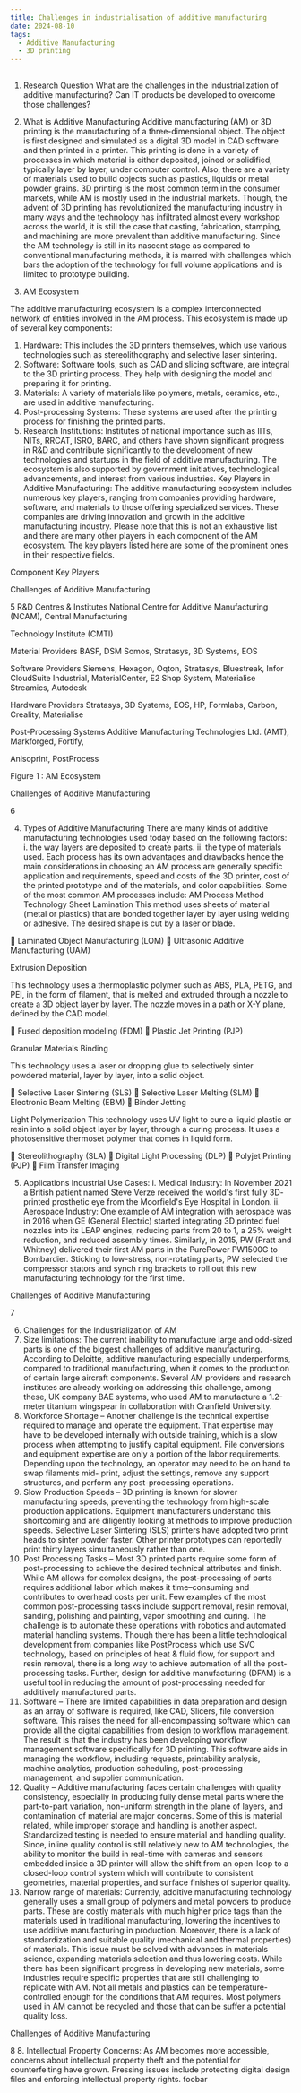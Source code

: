 ```yaml
---
title: Challenges in industrialisation of additive manufacturing
date: 2024-08-10
tags:
  - Additive Manufacturing
  - 3D printing
---
```

##
1. Research Question
What are the challenges in the industrialization of additive manufacturing? Can IT products be developed to overcome
those challenges?

2. What is Additive Manufacturing
Additive manufacturing (AM) or 3D printing is the manufacturing of a three-dimensional object. The object is first
designed and simulated as a digital 3D model in CAD software and then printed in a printer. This printing is done in a
variety of processes in which material is either deposited, joined or solidified, typically layer by layer, under computer
control. Also, there are a variety of materials used to build objects such as plastics, liquids or metal powder grains. 3D
printing is the most common term in the consumer markets, while AM is mostly used in the industrial markets.
Though, the advent of 3D printing has revolutionized the manufacturing industry in many ways and the technology has
infiltrated almost every workshop across the world, it is still the case that casting, fabrication, stamping, and machining are
more prevalent than additive manufacturing. Since the AM technology is still in its nascent stage as compared to
conventional manufacturing methods, it is marred with challenges which bars the adoption of the technology for full
volume applications and is limited to prototype building.

3. AM Ecosystem

The additive manufacturing ecosystem is a complex interconnected network of entities involved in the AM process. This
ecosystem is made up of several key components:
1. Hardware: This includes the 3D printers themselves, which use various technologies such as stereolithography
and selective laser sintering.
2. Software: Software tools, such as CAD and slicing software, are integral to the 3D printing process. They help
with designing the model and preparing it for printing.
3. Materials: A variety of materials like polymers, metals, ceramics, etc., are used in additive manufacturing.
4. Post-processing Systems: These systems are used after the printing process for finishing the printed parts.
5. Research Institutions: Institutes of national importance such as IITs, NITs, RRCAT, ISRO, BARC, and others
have shown significant progress in R&amp;D and contribute significantly to the development of new technologies and
startups in the field of additive manufacturing.
The ecosystem is also supported by government initiatives, technological advancements, and interest from various
industries.
Key Players in Additive Manufacturing: The additive manufacturing ecosystem includes numerous key players, ranging
from companies providing hardware, software, and materials to those offering specialized services. These companies are
driving innovation and growth in the additive manufacturing industry. Please note that this is not an exhaustive list and
there are many other players in each component of the AM ecosystem. The key players listed here are some of the
prominent ones in their respective fields.

Component Key Players

Challenges of Additive Manufacturing

5
R&amp;D Centres &amp; Institutes National Centre for Additive Manufacturing (NCAM), Central Manufacturing

Technology Institute (CMTI)

Material Providers BASF, DSM Somos, Stratasys, 3D Systems, EOS

Software Providers Siemens, Hexagon, Oqton, Stratasys, Bluestreak, Infor CloudSuite Industrial,
MaterialCenter, E2 Shop System, Materialise Streamics, Autodesk

Hardware Providers Stratasys, 3D Systems, EOS, HP, Formlabs, Carbon, Creality, Materialise

Post-Processing Systems Additive Manufacturing Technologies Ltd. (AMT), Markforged, Fortify,

Anisoprint, PostProcess

Figure 1 : AM Ecosystem

Challenges of Additive Manufacturing

6

4. Types of Additive Manufacturing
There are many kinds of additive manufacturing technologies used today based on the following factors:
i. the way layers are deposited to create parts.
ii. the type of materials used.
Each process has its own advantages and drawbacks hence the main considerations in choosing an AM process are
generally specific application and requirements, speed and costs of the 3D printer, cost of the printed prototype and of
the materials, and color capabilities. Some of the most common AM processes include:
AM Process Method Technology
Sheet Lamination This method uses sheets of material (metal or
plastics) that are bonded together layer by
layer using welding or adhesive. The desired
shape is cut by a laser or blade.

 Laminated Object Manufacturing
(LOM)
 Ultrasonic Additive
Manufacturing (UAM)

Extrusion Deposition

This technology uses a thermoplastic
polymer such as ABS, PLA, PETG, and PEI,
in the form of filament, that is melted and
extruded through a nozzle to create a 3D
object layer by layer. The nozzle moves in a
path or X-Y plane, defined by the CAD
model.

 Fused deposition modeling
(FDM)
 Plastic Jet Printing (PJP)

Granular Materials Binding

This technology uses a laser or dropping glue
to selectively sinter powdered material, layer
by layer, into a solid object.

 Selective Laser Sintering
(SLS)
 Selective Laser Melting
(SLM)
 Electronic Beam Melting
(EBM)
 Binder Jetting

Light Polymerization This technology uses UV light to cure a
liquid plastic or resin into a solid object layer
by layer, through a curing process. It uses a
photosensitive thermoset polymer that comes
in liquid form.

 Stereolithography (SLA)
 Digital Light Processing
(DLP)
 Polyjet Printing (PJP)
 Film Transfer Imaging

5. Applications
Industrial Use Cases:
i. Medical Industry: In November 2021 a British patient named Steve Verze received the world&#39;s first fully 3D-
printed prosthetic eye from the Moorfield&#39;s Eye Hospital in London.
ii. Aerospace Industry: One example of AM integration with aerospace was in 2016 when GE (General Electric)
started integrating 3D printed fuel nozzles into its LEAP engines, reducing parts from 20 to 1, a 25% weight
reduction, and reduced assembly times. Similarly, in 2015, PW (Pratt and Whitney) delivered their first AM parts
in the PurePower PW1500G to Bombardier. Sticking to low-stress, non-rotating parts, PW selected the
compressor stators and synch ring brackets to roll out this new manufacturing technology for the first time.

Challenges of Additive Manufacturing

7

6. Challenges for the Industrialization of AM
1. Size limitations: The current inability to manufacture large and odd-sized parts is one of the biggest challenges
of additive manufacturing. According to Deloitte, additive manufacturing especially underperforms, compared to
traditional manufacturing, when it comes to the production of certain large aircraft components. Several AM
providers and research institutes are already working on addressing this challenge, among these, UK company
BAE systems, who used AM to manufacture a 1.2-meter titanium wingspear in collaboration with Cranfield
University.
2. Workforce Shortage – Another challenge is the technical expertise required to manage and operate the
equipment. That expertise may have to be developed internally with outside training, which is a slow process
when attempting to justify capital equipment. File conversions and equipment expertise are only a portion of the
labor requirements. Depending upon the technology, an operator may need to be on hand to swap filaments mid-
print, adjust the settings, remove any support structures, and perform any post-processing operations.
3. Slow Production Speeds – 3D printing is known for slower manufacturing speeds, preventing the technology
from high-scale production applications. Equipment manufacturers understand this shortcoming and are
diligently looking at methods to improve production speeds. Selective Laser Sintering (SLS) printers have
adopted two print heads to sinter powder faster. Other printer prototypes can reportedly print thirty layers
simultaneously rather than one.
4. Post Processing Tasks – Most 3D printed parts require some form of post-processing to achieve the desired
technical attributes and finish. While AM allows for complex designs, the post-processing of parts requires
additional labor which makes it time–consuming and contributes to overhead costs per unit. Few examples of the
most common post-processing tasks include support removal, resin removal, sanding, polishing and painting,
vapor smoothing and curing. The challenge is to automate these operations with robotics and automated material
handling systems. Though there has been a little technological development from companies like PostProcess
which use SVC technology, based on principles of heat &amp; fluid flow, for support and resin removal, there is a
long way to achieve automation of all the post-processing tasks. Further, design for additive manufacturing
(DFAM) is a useful tool in reducing the amount of post-processing needed for additively manufactured parts.
5. Software – There are limited capabilities in data preparation and design as an array of software is required, like
CAD, Slicers, file conversion software. This raises the need for all-encompassing software which can provide all
the digital capabilities from design to workflow management. The result is that the industry has been developing
workflow management software specifically for 3D printing. This software aids in managing the workflow,
including requests, printability analysis, machine analytics, production scheduling, post-processing management,
and supplier communication.
6. Quality – Additive manufacturing faces certain challenges with quality consistency, especially in producing
fully dense metal parts where the part-to-part variation, non-uniform strength in the plane of layers, and
contamination of material are major concerns. Some of this is material related, while improper storage and
handling is another aspect. Standardized testing is needed to ensure material and handling quality. Since, inline
quality control is still relatively new to AM technologies, the ability to monitor the build in real-time with
cameras and sensors embedded inside a 3D printer will allow the shift from an open-loop to a closed-loop control
system which will contribute to consistent geometries, material properties, and surface finishes of superior
quality.
7. Narrow range of materials: Currently, additive manufacturing technology generally uses a small group of
polymers and metal powders to produce parts. These are costly materials with much higher price tags than the
materials used in traditional manufacturing, lowering the incentives to use additive manufacturing in production.
Moreover, there is a lack of standardization and suitable quality (mechanical and thermal properties) of materials.
This issue must be solved with advances in materials science, expanding materials selection and thus lowering
costs. While there has been significant progress in developing new materials, some industries require specific
properties that are still challenging to replicate with AM. Not all metals and plastics can be temperature-
controlled enough for the conditions that AM requires. Most polymers used in AM cannot be recycled and those
that can be suffer a potential quality loss.

Challenges of Additive Manufacturing

8
8. Intellectual Property Concerns: As AM becomes more accessible, concerns about intellectual property theft
and the potential for counterfeiting have grown. Pressing issues include protecting digital design files and
enforcing intellectual property rights.
foobar
